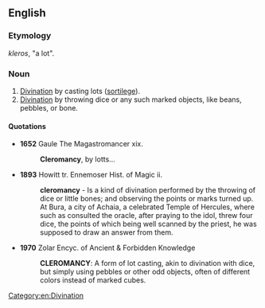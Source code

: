 ==English==

===Etymology===
{{uder|en|grc|-}} ''kleros'', "a lot".

===Noun===
{{en-noun|-}}

# [[divination|Divination]] by casting lots ([[sortilege]]).
# [[divination|Divination]] by throwing dice or any such marked objects, like beans, pebbles, or bone.

====Quotations====
* '''1652''' Gaule The Magastromancer xix.
*: '''Cleromancy''', by lotts...
* '''1893''' Howitt tr. Ennemoser Hist. of Magic ii.
*: '''cleromancy''' - Is a kind of divination performed by the throwing of dice or little bones; and observing the points or marks turned up. At Bura, a city of Achaia, a celebrated Temple of Hercules, where such as consulted the oracle, after praying to the idol, threw four dice, the points of which being well scanned by the priest, he was supposed to draw an answer from them.
* '''1970''' Zolar Encyc. of Ancient & Forbidden Knowledge
*: '''CLEROMANCY''': A form of lot casting, akin to divination with dice, but simply using pebbles or other odd objects, often of different colors instead of marked cubes.

[[Category:en:Divination]]